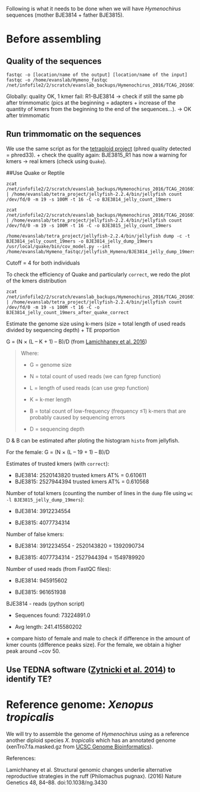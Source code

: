 Following is what it needs to be done when we will have *Hymenochirus* sequences (mother BJE3814 + father BJE3815).

# Before assembling

## Quality of the sequences

```
fastqc -o [location/name of the output] [location/name of the input] 
fastqc -o /home/evanslab/Hymeno_fastqc /net/infofile2/2/scratch/evanslab_backups/Hymenochirus_2016/TCAG_20160129/160106_E00389_0017_AHK3LJCCXX/*.fastq.gz
```
Globally: quality OK, 1 kmer fail: R1-BJE3814 -> check if still the same pb after trimmomatic (pics at the beginning = adapters + increase of the quantity of kmers from the beginning to the end of the sequences...). -> OK after trimmomatic

## Run trimmomatic on the sequences 
We use the same script as for the [tetraploid project](https://github.com/caro46/Tetraploid_project/blob/master/quality_tests.Rmd) (phred quality detected = phred33).
+ check the quality again: BJE3815_R1 has now a warning for kmers -> real kmers (check using `Quake`).

##Use Quake or Reptile 
```
zcat /net/infofile2/2/scratch/evanslab_backups/Hymenochirus_2016/TCAG_20160129/160106_E00389_0017_AHK3LJCCXX/BJE3814_*_trim_paired.fastq.gz | /home/evanslab/tetra_project/jellyfish-2.2.4/bin/jellyfish count /dev/fd/0 -m 19 -s 100M -t 16 -C -o BJE3814_jelly_count_19mers

zcat /net/infofile2/2/scratch/evanslab_backups/Hymenochirus_2016/TCAG_20160129/160106_E00389_0017_AHK3LJCCXX/BJE3815_*_trim_paired.fastq.gz | /home/evanslab/tetra_project/jellyfish-2.2.4/bin/jellyfish count /dev/fd/0 -m 19 -s 100M -t 16 -C -o BJE3815_jelly_count_19mers
```
```
/home/evanslab/tetra_project/jellyfish-2.2.4/bin/jellyfish dump -c -t BJE3814_jelly_count_19mers -o BJE3814_jelly_dump_19mers
/usr/local/quake/bin/cov_model.py --int /home/evanslab/Hymeno_fastqc/jellyfish_Hymeno/BJE3814_jelly_dump_19mers
```
Cutoff = 4 for both individuals

To check the efficiency of Quake and particularly `correct`, we redo the plot of the kmers distribution
```
zcat /net/infofile2/2/scratch/evanslab_backups/Hymenochirus_2016/TCAG_20160129/160106_E00389_0017_AHK3LJCCXX/BJE3814_*_trim_paired.cor.fastq.gz | /home/evanslab/tetra_project/jellyfish-2.2.4/bin/jellyfish count /dev/fd/0 -m 19 -s 100M -t 16 -C -o BJE3814_jelly_count_19mers_after_quake_correct
```

Estimate the genome size using k-mers (size =  total length of used reads divided by sequencing depth) + TE proportion

G = (N × (L – K + 1) – B)/D (from [Lamichhaney et al. 2016](http://www.nature.com/ng/journal/v48/n1/fig_tab/ng.3430_SF1.html))

> Where:
>
> - G = genome size
>
> - N = total count of used reads (we can fgrep function)
>
> - L = length of used reads (can use grep function)
>
> - K = k-mer length
>
> - B = total count of low-frequency (frequency ≤1) k-mers that are probably caused by sequencing errors
>
> - D = sequencing depth

D & B can be estimated after ploting the histogram `histo` from jellyfish.

For the female: G = (N × (L – 19 + 1) – B)/D

Estimates of trusted kmers (with `correct`):

- BJE3814: 2520143820 trusted kmers
AT% = 0.610611
- BJE3815: 2527944394 trusted kmers
 AT% = 0.610568

Number of total kmers (counting the number of lines in the `dump` file using `wc -l BJE3815_jelly_dump_19mers`):

- BJE3814: 3912234554 

- BJE3815: 4077734314 

Number of false kmers:

- BJE3814: 3912234554 - 2520143820 = 1392090734

- BJE3815: 4077734314 - 2527944394 = 1549789920
 
Number of used reads (from FastQC files):

- BJE3814: 945915602

- BJE3815: 961651938

BJE3814 - reads (python script)

- Sequences found:  73224891.0

- Avg length:  241.415580202

**+** compare histo of female and male to check if difference in the amount of kmer counts (difference peaks size). For the female, we obtain a higher peak around ~cov 50.

## Use TEDNA software ([Zytnicki et al. 2014](http://bioinformatics.oxfordjournals.org/content/30/18/2656.long)) to identify TE?

# Reference genome: *Xenopus tropicalis*
We will try to assemble the genome of *Hymenochirus* using as a reference another diploid species *X. tropicalis* which has an annotated genome (xenTro7.fa.masked.gz from [UCSC Genome Bioinformatics](http://hgdownload.cse.ucsc.edu/downloads.html#xentro)). 

References:

Lamichhaney et al. Structural genomic changes underlie alternative reproductive strategies in the ruff (Philomachus pugnax). (2016) Nature Genetics 48, 84–88. doi:10.1038/ng.3430
